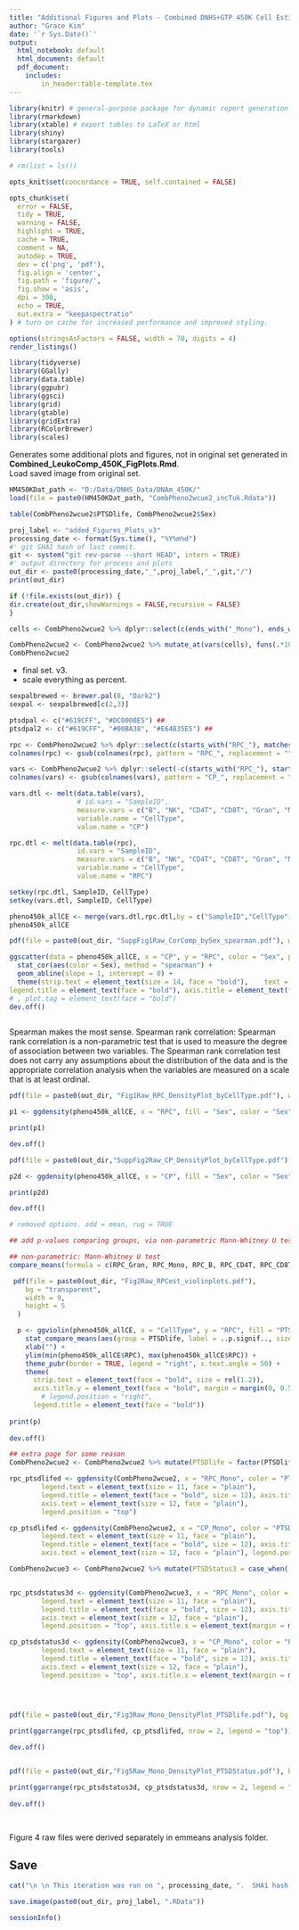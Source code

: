 ```yaml
---
title: "Additional Figures and Plots - Combined DNHS+GTP 450K Cell Estimates - v3"
author: "Grace Kim"
date: '`r Sys.Date()`'
output:
  html_notebook: default
  html_document: default
  pdf_document: 
    includes:
        in_header:table-template.tex
---
```



```r

library(knitr) # general-purpose package for dynamic report generation in R.
library(rmarkdown)
library(xtable) # export tables to LaTeX or html
library(shiny)
library(stargazer)
library(tools)

# rm(list = ls())

opts_knit$set(concordance = TRUE, self.contained = FALSE)

opts_chunk$set(
  error = FALSE,
  tidy = TRUE,
  warning = FALSE,
  highlight = TRUE,
  cache = TRUE,
  comment = NA,
  autodep = TRUE,
  dev = c('png', 'pdf'),
  fig.align = 'center',
  fig.path = 'figure/',
  fig.show = 'asis',
  dpi = 300,
  echo = TRUE,
  out.extra = "keepaspectratio"
) # turn on cache for increased performance and improved styling.

options(stringsAsFactors = FALSE, width = 70, digits = 4)
render_listings()

library(tidyverse)
library(GGally)
library(data.table)
library(ggpubr)
library(ggsci)
library(grid)
library(gtable)
library(gridExtra)
library(RColorBrewer)
library(scales)

```

Generates some additional plots and figures, not in original set generated in **Combined_LeukoComp_450K_FigPlots.Rmd**.  
Load saved image from original set.  

```r

HM450KDat_path <- "D:/Data/DNHS_Data/DNAm_450K/"
load(file = paste0(HM450KDat_path, "CombPheno2wcue2_incTuk.Rdata"))

table(CombPheno2wcue2$PTSDlife, CombPheno2wcue2$Sex)

```

```r

proj_label <- "added_Figures_Plots_v3"
processing_date <- format(Sys.time(), "%Y%m%d")
#' git SHA1 hash of last commit.
git <- system("git rev-parse --short HEAD", intern = TRUE)
#' output directory for process and plots
out_dir <- paste0(processing_date,"_",proj_label,"_",git,"/")
print(out_dir)

if (!file.exists(out_dir)) {
dir.create(out_dir,showWarnings = FALSE,recursive = FALSE)
}

```


```r

cells <- CombPheno2wcue2 %>% dplyr::select(c(ends_with("_Mono"), ends_with("_Gran"), ends_with("_CD4T"), ends_with("_CD8T"), ends_with("_NK"), ends_with("_B", ignore.case = FALSE))) %>% dplyr::select(-starts_with("CBS_")) %>% colnames()

CombPheno2wcue2 <- CombPheno2wcue2 %>% mutate_at(vars(cells), funs(.*100)) %>% filter(!is.na(PTSDlife)) 
CombPheno2wcue2

```

- final set. v3. 
- scale everything as percent.

```r

sexpalbrewed <- brewer.pal(8, "Dark2")
sexpal <- sexpalbrewed[c(2,3)]

ptsdpal <- c("#619CFF", "#DC0000E5") ## 
ptsdpal2 <- c("#619CFF", "#00BA38", "#E64B35E5") ## 

```


```r

rpc <- CombPheno2wcue2 %>% dplyr::select(c(starts_with("RPC_"), matches("SampleID")))
colnames(rpc) <- gsub(colnames(rpc), pattern = "RPC_", replacement = "")

vars <- CombPheno2wcue2 %>% dplyr::select(-c(starts_with("RPC_"), starts_with("CBS_")))
colnames(vars) <- gsub(colnames(vars), pattern = "CP_", replacement = "")

vars.dtl <- melt(data.table(vars), 
                 # id.vars = "SampleID", 
                 measure.vars = c("B", "NK", "CD4T", "CD8T", "Gran", "Mono"), 
                 variable.name = "CellType", 
                 value.name = "CP")

rpc.dtl <- melt(data.table(rpc), 
                 id.vars = "SampleID", 
                 measure.vars = c("B", "NK", "CD4T", "CD8T", "Gran", "Mono"), 
                 variable.name = "CellType", 
                 value.name = "RPC")

setkey(rpc.dtl, SampleID, CellType)
setkey(vars.dtl, SampleID, CellType)

pheno450k_allCE <- merge(vars.dtl,rpc.dtl,by = c("SampleID","CellType"))
pheno450k_allCE

```

```r

pdf(file = paste0(out_dir, "SuppFig1Raw_CorComp_bySex_spearman.pdf"), width = 9, height = 5, title = paste0("SuppFig1_CorComp_spearman"), bg = "transparent")

ggscatter(data = pheno450k_allCE, x = "CP", y = "RPC", color = "Sex", palette = sexpal, point = TRUE, facet.by = "CellType", add = "reg.line", conf.int = TRUE, size = 1) +
  stat_cor(aes(color = Sex), method = "spearman") +
  geom_abline(slope = 1, intercept = 0) +
  theme(strip.text = element_text(size = 14, face = "bold"),    text = element_text(size = 14, face = "bold"),
legend.title = element_text(face = "bold"), axis.title = element_text(face = "bold"), axis.text = element_text(face = "plain", size = 12), legend.position = "right", axis.title.x = element_text(margin = margin(0.5, 0, 0, 0, unit = "cm")), axis.title.y = element_text(margin = margin(0, 0.5, 0, 0, unit = "cm")))
# , plot.tag = element_text(face = "bold")
dev.off()
        
```

Spearman makes the most sense. 
Spearman rank correlation: Spearman rank correlation is a non-parametric test that is used to measure the degree of association between two variables.  The Spearman rank correlation test does not carry any assumptions about the distribution of the data and is the appropriate correlation analysis when the variables are measured on a scale that is at least ordinal.



```r

pdf(file = paste0(out_dir, "Fig1Raw_RPC_DensityPlot_byCellType.pdf"), width = 9, height = 5, title = paste0("Fig1Raw_RPC_Density_byCellType"), bg = "transparent")

p1 <- ggdensity(pheno450k_allCE, x = "RPC", fill = "Sex", color = "Sex", palette = sexpal, facet.by = "CellType", alpha = 0.5) + theme(strip.text = element_text(face = "bold", size = 12), legend.text = element_text(size = 11, face = "plain"), legend.title = element_text(face = "bold", size = 12), axis.title = element_text(size = 12, face = "bold"), axis.text = element_text(size = 12, face = "plain"), legend.position = "bottom", axis.title.x = element_text(margin = margin(0.23, 0, 0, 0, unit = "cm")))

print(p1)

dev.off()

pdf(file = paste0(out_dir,"SuppFig2Raw_CP_DensityPlot_byCellType.pdf"), width = 9, height = 5, title = paste0("SuppFig2Raw_CP_DensityPlot_byCellType"), bg = "transparent")

p2d <- ggdensity(pheno450k_allCE, x = "CP", fill = "Sex", color = "Sex", palette = sexpal, facet.by = "CellType", alpha = 0.5) + theme(strip.text = element_text(face = "bold", size = 12), legend.text = element_text(size = 11, face = "plain"), legend.title = element_text(face = "bold", size = 12), axis.title = element_text(size = 12, face = "bold"), axis.text = element_text(size = 12, face = "plain"), legend.position = "bottom", axis.title.x = element_text(margin = margin(0.23, 0, 0, 0, unit = "cm")))

print(p2d)

dev.off()

# removed options. add = mean, rug = TRUE

```



```r

## add p-values comparing groups, via non-parametric Mann-Whitney U test. 

## non-parametric: Mann-Whitney U test
compare_means(formula = c(RPC_Gran, RPC_Mono, RPC_B, RPC_CD4T, RPC_CD8T, RPC_NK) ~ PTSDlife, data = CombPheno2wcue2, method = "wilcox.test", paired = FALSE, group.by = "Sex", ref.group = "no", p.adjust.method = "holm")

 pdf(file = paste0(out_dir, "Fig2Raw_RPCest_violinplots.pdf"),
    bg = "transparent",
    width = 9,
    height = 5
  )

  p <- ggviolin(pheno450k_allCE, x = "CellType", y = "RPC", fill = "PTSDlife", color = "PTSDlife", palette = ptsdpal, facet.by = "Sex", alpha = 0.5, xlab = "Leukocyte Subtype", legend.title = "PTSD Status", position = "dodge")  +
    stat_compare_means(aes(group = PTSDlife, label = ..p.signif.., size = 36), method = "wilcox.test", paired = FALSE,  hide.ns = TRUE, label.y.npc = "top") +
    xlab("") +
    ylim(min(pheno450k_allCE$RPC), max(pheno450k_allCE$RPC)) +
    theme_pubr(border = TRUE, legend = "right", x.text.angle = 50) +
    theme(
      strip.text = element_text(face = "bold", size = rel(1.2)),
      axis.title.y = element_text(face = "bold", margin = margin(0, 0.5, 0, 0, unit = "cm")), 
        # legend.position = "right",
      legend.title = element_text(face = "bold"))  
  
print(p)
  
dev.off()

```


```r

## extra page for some reason
CombPheno2wcue2 <- CombPheno2wcue2 %>% mutate(PTSDlife = factor(PTSDlife, labels = c("No PTSD", "PTSD")))

rpc_ptsdlifed <- ggdensity(CombPheno2wcue2, x = "RPC_Mono", color = "PTSDlife", fill = "PTSDlife", palette = ptsdpal, facet.by = "Sex", alpha = 0.4, rug = TRUE, legend.title = "Lifetime PTSD", xlab = FALSE) + theme(strip.text = element_text(face = "bold", size = 12),
        legend.text = element_text(size = 11, face = "plain"),
        legend.title = element_text(face = "bold", size = 12), axis.title = element_text(size = 12, face = "bold"),
        axis.text = element_text(size = 12, face = "plain"),
        legend.position = "top")

cp_ptsdlifed <- ggdensity(CombPheno2wcue2, x = "CP_Mono", color = "PTSDlife", fill = "PTSDlife", palette = ptsdpal, facet.by = "Sex", alpha = 0.4, rug = TRUE, legend.title = "Lifetime PTSD", xlab = FALSE) + theme(strip.text = element_text(face = "bold", size = 12),
        legend.text = element_text(size = 11, face = "plain"),
        legend.title = element_text(face = "bold", size = 12), axis.title = element_text(size = 12, face = "bold"),
        axis.text = element_text(size = 12, face = "plain"), legend.position = "top")

CombPheno2wcue3 <- CombPheno2wcue2 %>% mutate(PTSDStatus3 = case_when(!PTSDStatus == PTSDStatus2 ~ NA_character_, TRUE ~ as.character(PTSDStatus))) %>% mutate(PTSDStatus3 = factor(PTSDStatus3, levels = c("No PTSD", "Remitted", "Current"))) %>% filter(!is.na(PTSDStatus3))


rpc_ptsdstatus3d <- ggdensity(CombPheno2wcue3, x = "RPC_Mono", color = "PTSDStatus3", fill = "PTSDStatus3", palette = ptsdpal2, facet.by = "Sex", alpha = 0.4, rug = TRUE, legend.title = "PTSD Status", xlab = "RPC Mono") + theme(strip.text = element_text(face = "bold", size = 12),
        legend.text = element_text(size = 11, face = "plain"),
        legend.title = element_text(face = "bold", size = 12), axis.title = element_text(size = 12, face = "bold"),
        axis.text = element_text(size = 12, face = "plain"),
        legend.position = "top", axis.title.x = element_text(margin = margin(0.23, 0, 0, 0, unit = "cm")))

cp_ptsdstatus3d <- ggdensity(CombPheno2wcue3, x = "CP_Mono", color = "PTSDStatus3", fill = "PTSDStatus3", palette = ptsdpal2, facet.by = "Sex", alpha = 0.4, rug = TRUE, legend.title = "PTSD Status", xlab = "CP Mono")  + theme(strip.text = element_text(face = "bold", size = 12),
        legend.text = element_text(size = 11, face = "plain"),
        legend.title = element_text(face = "bold", size = 12), axis.title = element_text(size = 12, face = "bold"),
        axis.text = element_text(size = 12, face = "plain"),
        legend.position = "top", axis.title.x = element_text(margin = margin(0.23, 0, 0, 0, unit = "cm")))




pdf(file = paste0(out_dir,"Fig3Raw_Mono_DensityPlot_PTSDlife.pdf"), bg = "transparent", width = 6.5, height = 7.5)

print(ggarrange(rpc_ptsdlifed, cp_ptsdlifed, nrow = 2, legend = "top"))
  
dev.off()


pdf(file = paste0(out_dir,"Fig5Raw_Mono_DensityPlot_PTSDStatus.pdf"), bg = "transparent", width = 6.5, height = 7.5)

print(ggarrange(rpc_ptsdstatus3d, cp_ptsdstatus3d, nrow = 2, legend = "top"))
  
dev.off()

  
```


Figure 4 raw files were derived separately in emmeans analysis folder.  

## Save

```r

cat("\n \n This iteration was run on ", processing_date, ".  SHA1 hash for last git commit is ", git, ". \n \n ", sep = "")

```

```r

save.image(paste0(out_dir, proj_label, ".RData"))

sessionInfo()

```

